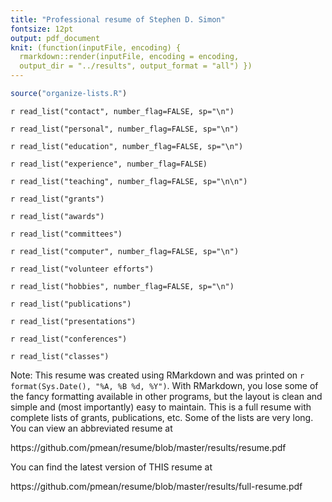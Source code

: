 ```yaml
---
title: "Professional resume of Stephen D. Simon"
fontsize: 12pt
output: pdf_document
knit: (function(inputFile, encoding) {
  rmarkdown::render(inputFile, encoding = encoding,
  output_dir = "../results", output_format = "all") })  
---
```


```r
source("organize-lists.R")
```

`r read_list("contact", number_flag=FALSE, sp="\n")`

`r read_list("personal", number_flag=FALSE, sp="\n")`

`r read_list("education", number_flag=FALSE, sp="\n")`

`r read_list("experience", number_flag=FALSE)`

`r read_list("teaching", number_flag=FALSE, sp="\n\n")`

`r read_list("grants")`

`r read_list("awards")`

`r read_list("committees")`

`r read_list("computer", number_flag=FALSE, sp="\n")`

`r read_list("volunteer efforts")`

`r read_list("hobbies", number_flag=FALSE, sp="\n")`

`r read_list("publications")`

`r read_list("presentations")`

`r read_list("conferences")`

`r read_list("classes")`

Note: This resume was created using RMarkdown and was printed on `r format(Sys.Date(), "%A, %B %d, %Y")`. With RMarkdown, you lose some of the fancy formatting available in other programs, but the layout is clean and simple and (most importantly) easy to maintain. This is a full resume with complete lists of grants, publications, etc. Some of the lists are very long. You can view an abbreviated resume at

https://github.com/pmean/resume/blob/master/results/resume.pdf

You can find the latest version of THIS resume at

https://github.com/pmean/resume/blob/master/results/full-resume.pdf
